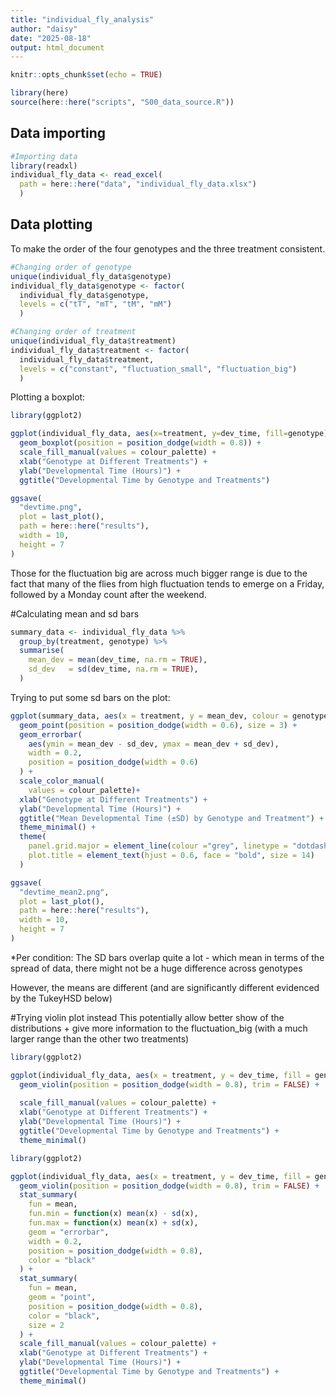 ```yaml
---
title: "individual_fly_analysis"
author: "daisy"
date: "2025-08-18"
output: html_document
---
```


```r
knitr::opts_chunk$set(echo = TRUE)
```

```r
library(here)
source(here::here("scripts", "S00_data_source.R"))
```

## Data importing

```r
#Importing data 
library(readxl)
individual_fly_data <- read_excel(
  path = here::here("data", "individual_fly_data.xlsx")
  )
```

## Data plotting
To make the order of the four genotypes and the three treatment consistent.
```r
#Changing order of genotype
unique(individual_fly_data$genotype)
individual_fly_data$genotype <- factor(
  individual_fly_data$genotype,
  levels = c("tT", "mT", "tM", "mM")
  )

#Changing order of treatment
unique(individual_fly_data$treatment)
individual_fly_data$treatment <- factor(
  individual_fly_data$treatment,
  levels = c("constant", "fluctuation_small", "fluctuation_big")
  )

```

Plotting a boxplot:
```r
library(ggplot2)

ggplot(individual_fly_data, aes(x=treatment, y=dev_time, fill=genotype)) +
  geom_boxplot(position = position_dodge(width = 0.8)) +
  scale_fill_manual(values = colour_palette) + 
  xlab("Genotype at Different Treatments") +
  ylab("Developmental Time (Hours)") +
  ggtitle("Developmental Time by Genotype and Treatments")
```

```r
ggsave(
  "devtime.png",
  plot = last_plot(),
  path = here::here("results"),
  width = 10,
  height = 7
)
```

Those for the fluctuation big are across much bigger range is due to the fact that many of the flies from high fluctuation tends to emerge on a Friday, followed by a Monday count after the weekend.

#Calculating mean and sd bars

```r
summary_data <- individual_fly_data %>%
  group_by(treatment, genotype) %>%
  summarise(
    mean_dev = mean(dev_time, na.rm = TRUE),
    sd_dev   = sd(dev_time, na.rm = TRUE),
  )
```

Trying to put some sd bars on the plot:
```r
ggplot(summary_data, aes(x = treatment, y = mean_dev, colour = genotype)) +
  geom_point(position = position_dodge(width = 0.6), size = 3) +
  geom_errorbar(
    aes(ymin = mean_dev - sd_dev, ymax = mean_dev + sd_dev),
    width = 0.2,
    position = position_dodge(width = 0.6)
  ) +
  scale_color_manual(
    values = colour_palette)+
  xlab("Genotype at Different Treatments") +
  ylab("Developmental Time (Hours)") +
  ggtitle("Mean Developmental Time (±SD) by Genotype and Treatment") +
  theme_minimal() +
  theme(
    panel.grid.major = element_line(colour ="grey", linetype = "dotdash"),
    plot.title = element_text(hjust = 0.6, face = "bold", size = 14)
  )
```

```r
ggsave(
  "devtime_mean2.png",
  plot = last_plot(),
  path = here::here("results"),
  width = 10,
  height = 7
)
```

*Per condition:
The SD bars overlap quite a lot - which mean in terms of the spread of data, there might not be a huge difference across genotypes

However, the means are different (and are significantly different evidenced by the TukeyHSD below)

#Trying violin plot instead
This potentially allow better show of the distributions + give more information to the fluctuation_big (with a much larger range than the other two treatments)

```r
library(ggplot2)

ggplot(individual_fly_data, aes(x = treatment, y = dev_time, fill = genotype)) +
  geom_violin(position = position_dodge(width = 0.8), trim = FALSE) + 
  
  scale_fill_manual(values = colour_palette) +
  xlab("Genotype at Different Treatments") +
  ylab("Developmental Time (Hours)") +
  ggtitle("Developmental Time by Genotype and Treatments") +
  theme_minimal()

```

```r
library(ggplot2)

ggplot(individual_fly_data, aes(x = treatment, y = dev_time, fill = genotype)) +
  geom_violin(position = position_dodge(width = 0.8), trim = FALSE) +  # Violin plot
  stat_summary(
    fun = mean,
    fun.min = function(x) mean(x) - sd(x),
    fun.max = function(x) mean(x) + sd(x),
    geom = "errorbar",
    width = 0.2,
    position = position_dodge(width = 0.8),
    color = "black"
  ) +
  stat_summary(
    fun = mean,
    geom = "point",
    position = position_dodge(width = 0.8),
    color = "black",
    size = 2
  ) +
  scale_fill_manual(values = colour_palette) +
  xlab("Genotype at Different Treatments") +
  ylab("Developmental Time (Hours)") +
  ggtitle("Developmental Time by Genotype and Treatments") +
  theme_minimal()

```
